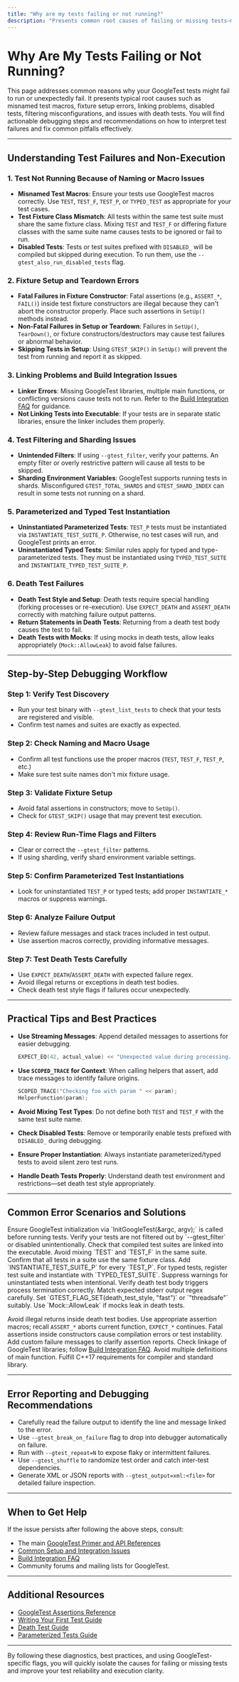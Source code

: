 ```yaml
---
title: "Why are my tests failing or not running?"
description: "Presents common root causes of failing or missing tests—misnamed macros, fixture errors, linking problems, and more. Provides actionable debugging steps and pointers to error reporting mechanisms."
---
```


# Why Are My Tests Failing or Not Running?

This page addresses common reasons why your GoogleTest tests might fail to run or unexpectedly fail. It presents typical root causes such as misnamed test macros, fixture setup errors, linking problems, disabled tests, filtering misconfigurations, and issues with death tests. You will find actionable debugging steps and recommendations on how to interpret test failures and fix common pitfalls effectively.

---

## Understanding Test Failures and Non-Execution

### 1. Test Not Running Because of Naming or Macro Issues

- **Misnamed Test Macros**: Ensure your tests use GoogleTest macros correctly. Use `TEST`, `TEST_F`, `TEST_P`, or `TYPED_TEST` as appropriate for your test cases.
- **Test Fixture Class Mismatch**: All tests within the same test suite must share the same fixture class. Mixing `TEST` and `TEST_F` or differing fixture classes with the same suite name causes tests to be ignored or fail to run.
- **Disabled Tests**: Tests or test suites prefixed with `DISABLED_` will be compiled but skipped during execution. To run them, use the `--gtest_also_run_disabled_tests` flag.
  
### 2. Fixture Setup and Teardown Errors

- **Fatal Failures in Fixture Constructor**: Fatal assertions (e.g., `ASSERT_*`, `FAIL()`) inside test fixture constructors are illegal because they can't abort the constructor properly. Place such assertions in `SetUp()` methods instead.
- **Non-Fatal Failures in Setup or Teardown**: Failures in `SetUp()`, `TearDown()`, or fixture constructors/destructors may cause test failures or abnormal behavior.
- **Skipping Tests in Setup**: Using `GTEST_SKIP()` in `SetUp()` will prevent the test from running and report it as skipped.

### 3. Linking Problems and Build Integration Issues

- **Linker Errors**: Missing GoogleTest libraries, multiple main functions, or conflicting versions cause tests not to run. Refer to the [Build Integration FAQ](https://github.com/google/googletest/tree/main/faq/troubleshooting-and-integration/build-integration-faq.md) for guidance.
- **Not Linking Tests into Executable**: If your tests are in separate static libraries, ensure the linker includes them properly.

### 4. Test Filtering and Sharding Issues

- **Unintended Filters**: If using `--gtest_filter`, verify your patterns. An empty filter or overly restrictive pattern will cause all tests to be skipped.
- **Sharding Environment Variables**: GoogleTest supports running tests in shards. Misconfigured `GTEST_TOTAL_SHARDS` and `GTEST_SHARD_INDEX` can result in some tests not running on a shard.

### 5. Parameterized and Typed Test Instantiation

- **Uninstantiated Parameterized Tests**: `TEST_P` tests must be instantiated via `INSTANTIATE_TEST_SUITE_P`. Otherwise, no test cases will run, and GoogleTest prints an error.
- **Uninstantiated Typed Tests**: Similar rules apply for typed and type-parameterized tests. They must be instantiated using `TYPED_TEST_SUITE` and `INSTANTIATE_TYPED_TEST_SUITE_P`.

### 6. Death Test Failures

- **Death Test Style and Setup**: Death tests require special handling (forking processes or re-execution). Use `EXPECT_DEATH` and `ASSERT_DEATH` correctly with matching failure output patterns.
- **Return Statements in Death Tests**: Returning from a death test body causes the test to fail.
- **Death Tests with Mocks**: If using mocks in death tests, allow leaks appropriately (`Mock::AllowLeak`) to avoid false failures.

---

## Step-by-Step Debugging Workflow

### Step 1: Verify Test Discovery

- Run your test binary with `--gtest_list_tests` to check that your tests are registered and visible.
- Confirm test names and suites are exactly as expected.

### Step 2: Check Naming and Macro Usage

- Confirm all test functions use the proper macros (`TEST`, `TEST_F`, `TEST_P`, etc.)
- Make sure test suite names don't mix fixture usage.

### Step 3: Validate Fixture Setup

- Avoid fatal assertions in constructors; move to `SetUp()`.
- Check for `GTEST_SKIP()` usage that may prevent test execution.

### Step 4: Review Run-Time Flags and Filters

- Clear or correct the `--gtest_filter` patterns.
- If using sharding, verify shard environment variable settings.

### Step 5: Confirm Parameterized Test Instantiations

- Look for uninstantiated `TEST_P` or typed tests; add proper `INSTANTIATE_*` macros or suppress warnings.

### Step 6: Analyze Failure Output

- Review failure messages and stack traces included in test output.
- Use assertion macros correctly, providing informative messages.
    
### Step 7: Test Death Tests Carefully

- Use `EXPECT_DEATH`/`ASSERT_DEATH` with expected failure regex.
- Avoid illegal returns or exceptions in death test bodies.
- Check death test style flags if failures occur unexpectedly.

---

## Practical Tips and Best Practices

- **Use Streaming Messages**: Append detailed messages to assertions for easier debugging.
  ```cpp
  EXPECT_EQ(42, actual_value) << "Unexpected value during processing.";
  ```

- **Use `SCOPED_TRACE` for Context**: When calling helpers that assert, add trace messages to identify failure origins.
  ```cpp
  SCOPED_TRACE("Checking foo with param " << param);
  HelperFunction(param);
  ```

- **Avoid Mixing Test Types**: Do not define both `TEST` and `TEST_F` with the same test suite name.

- **Check Disabled Tests**: Remove or temporarily enable tests prefixed with `DISABLED_` during debugging.

- **Ensure Proper Instantiation**: Always instantiate parameterized/typed tests to avoid silent zero test runs.

- **Handle Death Tests Properly**: Understand death test environment and restrictions—set death test style appropriately.

---

## Common Error Scenarios and Solutions

<AccordionGroup title="Common Failure Reasons and How to Fix Them">
<Accordion title="Tests Not Discovered or Running">
Ensure GoogleTest initialization via `InitGoogleTest(&argc, argv);` is called before running tests.
Verify your tests are not filtered out by `--gtest_filter` or disabled unintentionally.
Check that compiled test suites are linked into the executable.
</Accordion>
<Accordion title="Failed Tests Due to Fixture Misuse">
Avoid mixing `TEST` and `TEST_F` in the same suite.
Confirm that all tests in a suite use the same fixture class.
</Accordion>
<Accordion title="Parameterization Issues">
Add `INSTANTIATE_TEST_SUITE_P` for every `TEST_P`.
For typed tests, register test suite and instantiate with `TYPED_TEST_SUITE`.
Suppress warnings for uninstantiated tests when intentional.
</Accordion>
<Accordion title="Death Test Failures">
Verify death test body triggers process termination correctly.
Match expected stderr output regex carefully.
Set `GTEST_FLAG_SET(death_test_style, "fast")` or `"threadsafe"` suitably.
Use `Mock::AllowLeak` if mocks leak in death tests.

Avoid illegal returns inside death test bodies.
</Accordion>
<Accordion title="Assertion Failures">
Use appropriate assertion macros; recall `ASSERT_*` aborts current function, `EXPECT_*` continues.
Fatal assertions inside constructors cause compilation errors or test instability.
Add custom failure messages to clarify assertion reports.
</Accordion>
<Accordion title="Build and Linking Problems">
Check linkage of GoogleTest libraries; follow [Build Integration FAQ](https://github.com/google/googletest/tree/main/faq/troubleshooting-and-integration/build-integration-faq.md).
Avoid multiple definitions of main function.
Fulfill C++17 requirements for compiler and standard library.
</Accordion>
</AccordionGroup>

---

## Error Reporting and Debugging Recommendations

- Carefully read the failure output to identify the line and message linked to the error.
- Use `--gtest_break_on_failure` flag to drop into debugger automatically on failure.
- Run with `--gtest_repeat=N` to expose flaky or intermittent failures.
- Use `--gtest_shuffle` to randomize test order and catch inter-test dependencies.
- Generate XML or JSON reports with `--gtest_output=xml:<file>` for detailed failure inspection.

---

## When to Get Help

If the issue persists after following the above steps, consult:

- The main [GoogleTest Primer and API References](https://github.com/google/googletest/tree/main/docs)
- [Common Setup and Integration Issues](https://github.com/google/googletest/tree/main/getting-started/troubleshooting-help/common-errors.md)
- [Build Integration FAQ](https://github.com/google/googletest/tree/main/faq/troubleshooting-and-integration/build-integration-faq.md)
- Community forums and mailing lists for GoogleTest.

---

## Additional Resources

- [GoogleTest Assertions Reference](https://github.com/google/googletest/blob/main/docs/reference/assertions.md)
- [Writing Your First Test Guide](https://github.com/google/googletest/tree/main/guides/getting-started-testing/writing-your-first-test.md)
- [Death Test Guide](https://github.com/google/googletest/blob/main/docs/advanced.md#death-tests)
- [Parameterized Tests Guide](https://github.com/google/googletest/blob/main/guides/core-testing-workflows/parameterized-tests.md)

---

By following these diagnostics, best practices, and using GoogleTest-specific flags, you will quickly isolate the causes for failing or missing tests and improve your test reliability and execution clarity.
